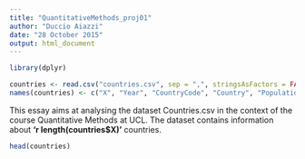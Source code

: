 ```yaml
---
title: "QuantitativeMethods_proj01"
author: "Duccio Aiazzi"
date: "28 October 2015"
output: html_document
---
```


```r
library(dplyr)

countries <- read.csv("countries.csv", sep = ",", stringsAsFactors = FALSE)
names(countries) <- c("X", "Year", "CountryCode", "Country", "Population", "gdp", "FoodImports", "FuelImports")
```
This essay aims at analysing the dataset Countries.csv in the context of the course Quantitative Methods at UCL.
The dataset contains information about **'r length(countries$X)'** countries.  

```r
head(countries)
```


